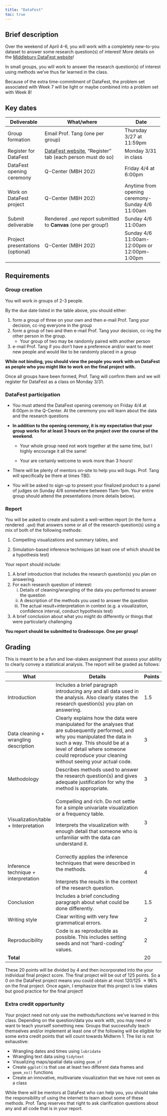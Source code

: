 ```yaml
---
title: "DataFest"
toc: true
---
```


## Brief description

Over the weekend of April 4-6, you will work with a completely new-to-you dataset to answer some research question(s) of interest! More details on the [Middlebury DataFest website](https://midd-datafest-2025.github.io/home.html)!

In small groups, you will work to answer the research question(s) of interest using methods we've thus far learned in the class.

Because of the extra time-commitment of DataFest, the problem set associated with Week 7 will be light or maybe combined into a problem set with Week 8!

## Key dates

+----------------------------------+-------------------------------------------------------------------------------------------------------------+--------------------------------------------------+
| Deliverable                      | What/where                                                                                                  | Date                                             |
+==================================+=============================================================================================================+==================================================+
| Group formation                  | Email Prof. Tang (one per group)                                                                            | Thursday 3/27 at 11:59pm                         |
+----------------------------------+-------------------------------------------------------------------------------------------------------------+--------------------------------------------------+
| Register for DataFest            | [DataFest website](https://midd-datafest-2025.github.io/home.html), "Register" tab (each person must do so) | Monday 3/31 in class                             |
+----------------------------------+-------------------------------------------------------------------------------------------------------------+--------------------------------------------------+
| DataFest opening ceremony        | Q-Center (MBH 202)                                                                                          | Friday 4/4 at 6:00pm                             |
+----------------------------------+-------------------------------------------------------------------------------------------------------------+--------------------------------------------------+
| Work on DataFest project         | Q-Center (MBH 202)                                                                                          | Anytime from opening ceremony-Sunday 4/6 11:00am |
+----------------------------------+-------------------------------------------------------------------------------------------------------------+--------------------------------------------------+
| Submit deliverable               | Rendered `.qmd` report submitted to **Canvas** (one per group!)                                             | Sunday 4/6 11:00am                               |
+----------------------------------+-------------------------------------------------------------------------------------------------------------+--------------------------------------------------+
| Project presentations (optional) | Q-Center (MBH 202)                                                                                          | Sunday 4/6 11:00am-12:00pm or 12:00pm-1:00pm     |
+----------------------------------+-------------------------------------------------------------------------------------------------------------+--------------------------------------------------+

## Requirements

### Group creation

You will work in groups of 2-3 people.

By the due date listed in the table above, you should either:

1.  form a group of three on your own and then e-mail Prof. Tang your decision, cc-ing everyone in the group
2.  form a group of two and then e-mail Prof. Tang your decision, cc-ing the other person in the group.
    -   Your group of two may be randomly paired with another person
3.  e-mail Prof. Tang if you don't have a preference and/or want to meet new people and would like to be randomly placed in a group

**While not binding, you should view the people you work with on DataFest as people who you might like to work on the final project with.**

Once all groups have been formed, Prof. Tang will confirm them and we will register for DataFest as a class on Monday 3/31.

### DataFest participation

-   You must attend the DataFest opening ceremony on Friday 4/4 at 6:00pm in the Q-Center. At the ceremony you will learn about the data and the research questions

-   **In addition to the opening ceremony, it is my expectation that your group works for at least 3 hours on the project over the course of the weekend.**

    -   Your whole group need not work together at the same time, but I highly encourage it all the same!

    -   Your are certainly welcome to work more than 3 hours!

-   There will be plenty of mentors on-site to help you will bugs. Prof. Tang will specifically be there at times TBD.

-   You will be asked to sign-up to present your finalized product to a panel of judges on Sunday 4/6 somewhere between 11am-1pm. Your entire group should attend the presentations (more details below).

### Report

You will be asked to create and submit a well-written report (in the form a rendered `.qmd`) that answers some or all of the research question(s) using a mix of both of the following methods:

1.  Compelling visualizations and summary tables, and

2.  Simulation-based inference techniques (at least one of which should be a hypothesis test)

Your report should include:

1.  A brief introduction that includes the research question(s) you plan on answering.
2.  For each research question of interest:
    i.  Details of cleaning/wrangling of the data you performed to answer the question
    ii. A description of the methods you used to answer the question
    iii. The actual result+interpretation in context (e.g. a visualization, confidence interval, conduct hypothesis test)
3.  A brief conclusion about what you might do differently or things that were particularly challenging

**You report should be submitted to Gradescope. One per group!**

## Grading

This is meant to be a fun and low-stakes assignment that assess your ability to clearly convey a statistical analysis. The report will be graded as follows:

+---------------------------------------+-------------------------------------------------------------------------------------------------------------------------------------------------------------------------------------------------------------------------------------------------------------------+--------+
| What                                  | Details                                                                                                                                                                                                                                                           | Points |
+=======================================+===================================================================================================================================================================================================================================================================+========+
| Introduction                          | Includes a brief paragraph introducing any and all data used in the analysis. Also clearly states the research question(s) you plan on answering.                                                                                                                 | 1.5    |
+---------------------------------------+-------------------------------------------------------------------------------------------------------------------------------------------------------------------------------------------------------------------------------------------------------------------+--------+
| Data cleaning + wrangling description | Clearly explains how the data were manipulated for the analyses that are subsequently performed, and why you manipulated the data in such a way. This should be at a level of detail where someone could reproduce your cleaning without seeing your actual code. | 3      |
+---------------------------------------+-------------------------------------------------------------------------------------------------------------------------------------------------------------------------------------------------------------------------------------------------------------------+--------+
| Methodology                           | Describes methods used to answer the research question(s) and gives adequate justification for why the method is appropriate.                                                                                                                                     | 3      |
+---------------------------------------+-------------------------------------------------------------------------------------------------------------------------------------------------------------------------------------------------------------------------------------------------------------------+--------+
| Visualization/table + Interpretation  | Compelling and rich. Do not settle for a simple univariate visualization or a frequency table.                                                                                                                                                                    | 3      |
|                                       |                                                                                                                                                                                                                                                                   |        |
|                                       | Interprets the visualization with enough detail that someone who is unfamiliar with the data can understand it.                                                                                                                                                   |        |
+---------------------------------------+-------------------------------------------------------------------------------------------------------------------------------------------------------------------------------------------------------------------------------------------------------------------+--------+
| Inference technique + interpretation  | Correctly applies the inference techniques that were described in the methods.\                                                                                                                                                                                   | 4      |
|                                       | \                                                                                                                                                                                                                                                                 |        |
|                                       | Interprets the results in the context of the research question.                                                                                                                                                                                                   |        |
+---------------------------------------+-------------------------------------------------------------------------------------------------------------------------------------------------------------------------------------------------------------------------------------------------------------------+--------+
| Conclusion                            | Includes a brief concluding paragraph about what could be done differently.                                                                                                                                                                                       | 1.5    |
+---------------------------------------+-------------------------------------------------------------------------------------------------------------------------------------------------------------------------------------------------------------------------------------------------------------------+--------+
| Writing style                         | Clear writing with very few grammatical errors.                                                                                                                                                                                                                   | 2      |
+---------------------------------------+-------------------------------------------------------------------------------------------------------------------------------------------------------------------------------------------------------------------------------------------------------------------+--------+
| Reproducibility                       | Code is as reproducible as possible. This includes setting seeds and not "hard-coding" values.                                                                                                                                                                    | 2      |
+---------------------------------------+-------------------------------------------------------------------------------------------------------------------------------------------------------------------------------------------------------------------------------------------------------------------+--------+
| **Total**                             |                                                                                                                                                                                                                                                                   | 20     |
+---------------------------------------+-------------------------------------------------------------------------------------------------------------------------------------------------------------------------------------------------------------------------------------------------------------------+--------+

These 20 points will be divided by 4 and then incorporated into the your individual final project score. The final project will be out of 125 points. So a 0 on the DataFest project means you could obtain at most 120/125 $\approx 96\%$ on the final project. Once again, I emphasize that this project is low stakes but good practice for the final project!

### **Extra credit opportunity**

Your project need not only use the methods/functions we've learned in this class. Depending on the question/data you work with, you may need or want to teach yourself something new. Groups that successfully teach themselves and/or implement at least one of the following will be eligible for some extra credit points that will count towards Midterm 1. The list is not exhaustive:

-   Wrangling dates and times using `lubridate`
-   Wrangling text data using `tidytext`
-   Visualizing maps/spatial data using `geom_sf`
-   Create `ggplot()`s that use at least two different data frames and `geom_xx()` functions
-   Create an innovative, multivariate visualization that we have not seen as a class

While there will be mentors at DataFest who can help you, you should take the responsibility of using the internet to learn about some of these methods. Prof. Tang reserves that right to ask clarification questions about any and all code that is in your report.
